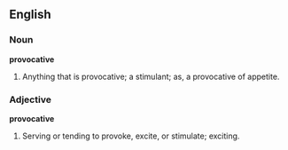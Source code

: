 ==English==

===Noun===

'''provocative'''

#Anything that is provocative; a stimulant; as, a provocative of appetite.

===Adjective===

'''provocative'''

#Serving or tending to provoke, excite, or stimulate; exciting.